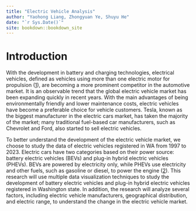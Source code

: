 ```yaml
--- 
title: "Electric Vehicle Analysis"
author: "Yaohong Liang, Zhongyuan Ye, Shuyu He"
date: "`r Sys.Date()`"
site: bookdown::bookdown_site
---
```


# Introduction

With the development in battery and charging technologies, electrical vehicles, defined as vehicles using more than one electric motor for propulsion ([1](https://en.wikipedia.org/wiki/Electric_vehicle)), are becoming a more prominent competitor in the automotive market. It is an observable trend that the global electric vehicle market has been expanding quickly in recent years. With the main advantages of being environmentally friendly and lower maintenance costs, electric vehicles have become a preferable choice for vehicle customers. Tesla, known as the biggest manufacturer in the electric cars market, has taken the majority of the market; many traditional fuel-based car manufacturers, such as Chevrolet and Ford, also started to sell electric vehicles. 

To better understand the development of the electric vehicle market, we choose to study the data of electric vehicles registered in WA from 1997 to 2023. Electric cars have two categories based on their power source: battery electric vehicles (BEVs) and plug-in hybrid electric vehicles (PHEVs). BEVs are powered by electricity only, while PHEVs use electricity and other fuels, such as gasoline or diesel, to power the engine ([2](https://data.wa.gov/Transportation/Electric-Vehicle-Population-Data/f6w7-q2d2)). This research will use multiple data visualization techniques to study the development of battery electric vehicles and plug-in hybrid electric vehicles registered in Washington state. In addition, the research will analyze several factors, including electric vehicle manufacturers, geographical distribution, and electric range, to understand the change in the electric vehicle market.


